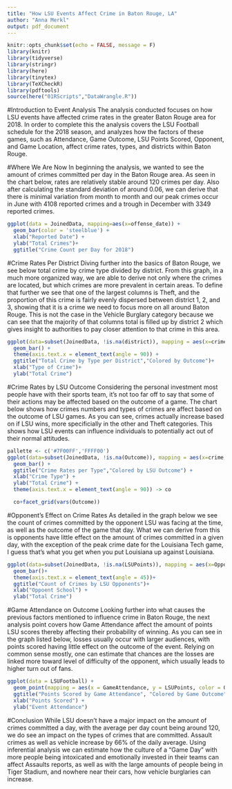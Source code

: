 ```yaml
---
title: "How LSU Events Affect Crime in Baton Rouge, LA"
author: "Anna Merkl"
output: pdf_document
---
```


```r
knitr::opts_chunk$set(echo = FALSE, message = F)
library(knitr)
library(tidyverse)
library(stringr)
library(here)
library(tinytex)
library(TeXCheckR)
library(pdftools)
source(here("01RScripts","DataWrangle.R"))
```


#Introduction to Event Analysis
The analysis conducted focuses on how LSU events have affected crime rates in the greater Baton Rouge area for 2018. In order to complete this the analysis covers the LSU Football schedule for the 2018 season, and analyzes how the factors of these games, such as Attendance, Game Outcome, LSU Points Scored, Opponent, and Game Location, affect crime rates, types, and districts within Baton Rouge.

#Where We Are Now
In beginning the analysis, we wanted to see the amount of crimes committed per day in the Baton Rouge area. As seen in the chart below, rates are relatively stable around 120 crimes per day. Also after calculating the standard deviation of around 0.06, we can derive that there is minimal variation from month to month and our peak crimes occur in June with 4108 reported crimes and a trough in December with 3349 reported crimes.

```r
ggplot(data = JoinedData, mapping=aes(x=offense_date)) +
  geom_bar(color = 'steelblue') +
  xlab("Reported Date") +
  ylab("Total Crimes")+
  ggtitle("Crime Count per Day for 2018")

```

#Crime Rates Per District
Diving further into the basics of Baton Rouge, we see below total crime by crime type divided by district. From this graph, in a much more organized way, we are able to derive not only where the crimes are located, but which crimes are more prevalent in certain areas. To define that further we see that one of the largest columns is Theft, and the proportion of this crime is fairly evenly dispersed between district 1, 2, and 3, showing that it is a crime we need to focus more on all around Baton Rouge. This is not the case in the Vehicle Burglary category because we can see that the majority of that columns total is filled up by district 2 which gives insight to authorities to pay closer attention to that crime in this area.
```r
ggplot(data=subset(JoinedData, !is.na(district)), mapping = aes(x=crime, fill=district)) +
  geom_bar() +
  theme(axis.text.x = element_text(angle = 90)) +
  ggtitle("Total Crime by Type per District","Colored by Outcome")+
  xlab("Type of Crime")+
  ylab("Total Crime")
```

#Crime Rates by LSU Outcome
Considering the personal investment most people have with their sports team, it's not too far off to say that some of their actions may be affected based on the outcome of a game. The chart below shows how crimes numbers and types of crimes are affect based on the outcome of LSU games. As you can see, crimes actually increase based on if LSU wins, more specificially in the other and Theft categories. This shows how LSU events can influence individuals to potentially act out of their normal attitudes.

```r
pallette <- c('#7F00FF','FFFF00')
ggplot(data=subset(JoinedData, !is.na(Outcome)), mapping = aes(x=crime, fill=Outcome)) +
  geom_bar() +
  ggtitle("Crime Rates per Type","Colored by LSU Outcome") +
  xlab("Crime Type") +
  ylab("Total Crime") +
  theme(axis.text.x = element_text(angle = 90)) -> co

  co+facet_grid(vars(Outcome))
```

#Opponent's Effect on Crime Rates
As detailed in the graph below we see the count of crimes committed by the opponent LSU was facing at the time, as well as the outcome of the game that day. What we can derive from this is opponents have little effect on the amount of crimes committed in a given day, with the exception of the peak crime date for the Louisiana Tech game, I guess that’s what you get when you put Louisiana up against Louisiana.
```r
ggplot(data=subset(JoinedData, !is.na(LSUPoints)), mapping = aes(x=Opponent, fill=Outcome)) +
  geom_bar()+
  theme(axis.text.x = element_text(angle = 45))+
  ggtitle("Count of Crimes by LSU Opponents")+
  xlab("Oppoent School") +
  ylab("Total Crime")
```

#Game Attendance on Outcome
Looking further into what causes the previous factors mentioned to influence crime in Baton Rouge, the next analysis point covers how Game Attendance affect the amount of points LSU scores thereby affecting their probability of winning. As you can see in the graph listed below, losses usually occur with larger audiences, with points scored having little effect on the outcome of the event. Relying on common sense mostly, one can estimate that chances are the losses are linked more toward level of difficulty of the opponent, which usually leads to higher turn out of fans.
```r
ggplot(data = LSUFootball) +
  geom_point(mapping = aes(x = GameAttendance, y = LSUPoints, color = Outcome, size = 9)) +
  ggtitle("Points Scored by Game Attendance", "Colored by Game Outcome") +
  xlab("Points Scored") +
  ylab("Event Attendance")
```

#Conclusion
While LSU doesn’t have a major impact on the amount of crimes committed a day, with the average per day count being around 120, we do see an impact on the types of crimes that are committed. Assault crimes as well as vehicle increase by 66% of the daily average. Using inferential analysis we can estimate how the culture of a “Game Day” with more people being intoxicated and emotionally invested in their teams can affect Assaults reports, as well as with the large amounts of people being in Tiger Stadium, and nowhere near their cars, how vehicle burglaries can increase.

